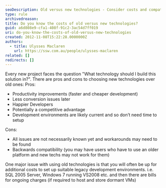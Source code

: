 ```yaml
---
seoDescription: Old versus new technologies - Consider costs and compatibility when choosing a solution to build your project.
type: rule
archivedreason:
title: Do you know the costs of old versus new technologies?
guid: a6d808e9-cfa1-408f-91c2-3ac54d7ff019
uri: do-you-know-the-costs-of-old-versus-new-technologies
created: 2012-11-08T15:22:28.0000000Z
authors:
  - title: Ulysses Maclaren
    url: https://ssw.com.au/people/ulysses-maclaren
related: []
redirects: []
---
```


Every new project faces the question "What technology should I build this solution in?". There are pros and cons to choosing new technologies over old ones:
Pros:

* Productivity improvements (faster and cheaper development)
* Less conversion issues later
* Happier Developers
* Potentially a competitive advantage
* Development environments are likely current and so don’t need time to setup

Cons:

* All issues are not necessarily known yet and workarounds may need to be found
* Backwards compatibility (you may have users who have to use an older platform and new techs may not work for them)

One major issue with using old technologies is that you will often be up for additional costs to set up suitable legacy development environments. i.e. SQL 2005 Server, Windows 7 running VS2008 etc. and then there are bills for ongoing charges (if required to host and store dormant VMs)